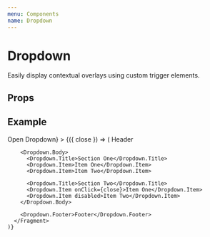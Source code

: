 ```yaml
---
menu: Components
name: Dropdown
---
```



# Dropdown

Easily display contextual overlays using custom trigger elements.

## Props
<PropsTable of={Dropdown} />

## Example
<Playground>
  <Dropdown
    width={250}
    trigger={<Button variant="success">Open Dropdown</Button>}
  >
    {({ close }) => (
      <Fragment>
        <Dropdown.Header>Header</Dropdown.Header>

        <Dropdown.Body>
          <Dropdown.Title>Section One</Dropdown.Title>
          <Dropdown.Item>Item One</Dropdown.Item>
          <Dropdown.Item>Item Two</Dropdown.Item>

          <Dropdown.Title>Section Two</Dropdown.Title>
          <Dropdown.Item onClick={close}>Item One</Dropdown.Item>
          <Dropdown.Item disabled>Item Two</Dropdown.Item>
        </Dropdown.Body>

        <Dropdown.Footer>Footer</Dropdown.Footer>
      </Fragment>
    )}
  </Dropdown>
</Playground>


